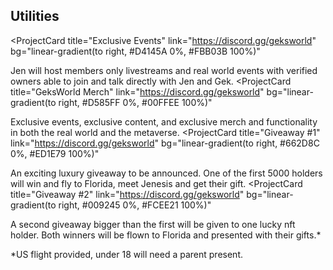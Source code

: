 ## Utilities

<ProjectCard
  title="Exclusive Events"
  link="https://discord.gg/geksworld"
  bg="linear-gradient(to right, #D4145A 0%, #FBB03B 100%)"
>
  Jen will host members only livestreams and real world events with verified owners able to join and talk directly with Jen and Gek.
</ProjectCard>
<ProjectCard
  title="GeksWorld Merch"
  link="https://discord.gg/geksworld"
  bg="linear-gradient(to right, #D585FF 0%, #00FFEE 100%)"
>
  Exclusive events, exclusive content, and exclusive merch and functionality in both the real world and the metaverse.
</ProjectCard>
<ProjectCard
  title="Giveaway #1"
  link="https://discord.gg/geksworld"
  bg="linear-gradient(to right, #662D8C 0%, #ED1E79 100%)"
>
  An exciting luxury giveaway to be announced. One of the first 5000 holders will win and fly to Florida, meet Jenesis and get their gift.
</ProjectCard>
<ProjectCard
  title="Giveaway #2"
  link="https://discord.gg/geksworld"
  bg="linear-gradient(to right, #009245 0%, #FCEE21 100%)"
>
  A second giveaway bigger than the first will be given to one lucky nft holder. Both winners will be flown to Florida and presented with their gifts.*
</ProjectCard>

*US flight provided, under 18 will need a parent present.
